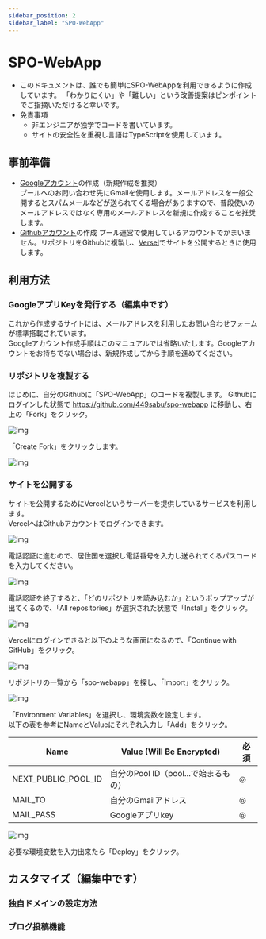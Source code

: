 ```yaml
---
sidebar_position: 2
sidebar_label: "SPO-WebApp"
---
```


# SPO-WebApp
- このドキュメントは、誰でも簡単にSPO-WebAppを利用できるように作成しています。
「わかりにくい」や「難しい」という改善提案はピンポイントでご指摘いただけると幸いです。  
- 免責事項
  - 非エンジニアが独学でコードを書いています。
  - サイトの安全性を重視し言語はTypeScriptを使用しています。

## 事前準備
- [Googleアカウント](https://www.google.com/intl/ja/account/about/)の作成（新規作成を推奨）  
プールへのお問い合わせ先にGmailを使用します。メールアドレスを一般公開するとスパムメールなどが送られてくる場合がありますので、普段使いのメールアドレスではなく専用のメールアドレスを新規に作成することを推奨します。
- [Githubアカウント](https://github.com/)の作成
プール運営で使用しているアカウントでかまいません。リポジトリをGithubに複製し、[Versel](https://vercel.com/login?next=)でサイトを公開するときに使用します。

## 利用方法

### GoogleアプリKeyを発行する（編集中です）
これから作成するサイトには、メールアドレスを利用したお問い合わせフォームが標準搭載されています。  
Googleアカウント作成手順はこのマニュアルでは省略いたします。Googleアカウントをお持ちでない場合は、新規作成してから手順を進めてください。  

### リポジトリを複製する
はじめに、自分のGithubに「SPO-WebApp」のコードを複製します。
Githubにログインした状態で https://github.com/449sabu/spo-webapp に移動し、右上の「Fork」をクリック。  

![img](/img/fork.png)

「Create Fork」をクリックします。  

![img](/img/create-fork.png)

### サイトを公開する
サイトを公開するためにVercelというサーバーを提供しているサービスを利用します。  
VercelへはGithubアカウントでログインできます。  

![img](/img/vercel.png)

電話認証に進むので、居住国を選択し電話番号を入力し送られてくるパスコードを入力してください。  

![img](/img/vercel2.png)

電話認証を終了すると、「どのリポジトリを読み込むか」というポップアップが出てくるので、「All repositories」が選択された状態で「Install」をクリック。  

![img](/img/vercel3.png)

Vercelにログインできると以下のような画面になるので、「Continue with GitHub」をクリック。

![img](/img/vercel4.png)

リポジトリの一覧から「spo-webapp」を探し、「Import」をクリック。

![img](/img/vercel5.png)

「Environment Variables」を選択し、環境変数を設定します。  
以下の表を参考にNameとValueにそれぞれ入力し「Add」をクリック。  

|  Name  |  Value (Will Be Encrypted)  |  必須  |
| ---- | ---- | ---- |
|  NEXT_PUBLIC_POOL_ID  |  自分のPool ID（pool...で始まるもの）  |  ◎  |
|  MAIL_TO  |  自分のGmailアドレス  |  ◎  |
|  MAIL_PASS  |  Googleアプリkey  |  ◎  |

![img](/img/vercel6.png)

必要な環境変数を入力出来たら「Deploy」をクリック。



## カスタマイズ（編集中です）
### 独自ドメインの設定方法
### ブログ投稿機能

